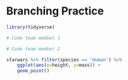 # Branching Practice

```r
library(tidyverse)

```


```r
# Code team member 1
```

```r
# Code team member 2

starwars %>% filter(species == 'Human') %>% 
    ggplot(aes(x=height, y=mass)) + 
    geom_point()
```

